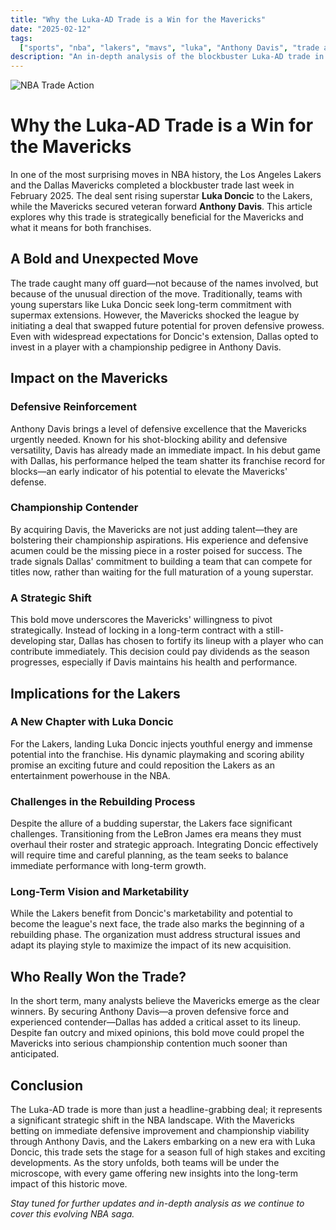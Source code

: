 ```yaml
---
title: "Why the Luka-AD Trade is a Win for the Mavericks"
date: "2025-02-12"
tags:
  ["sports", "nba", "lakers", "mavs", "luka", "Anthony Davis", "trade analysis"]
description: "An in-depth analysis of the blockbuster Luka-AD trade in 2025, exploring how the Dallas Mavericks' acquisition of Anthony Davis could reshape their championship prospects."
---
```


<img
  src="https://a.espncdn.com/media/motion/2025/0202/dm_250202_AD_TRADE/dm_250202_AD_TRADE.jpg"
  className="h-full w-full object-cover"
  alt="NBA Trade Action"
/>

# Why the Luka-AD Trade is a Win for the Mavericks

In one of the most surprising moves in NBA history, the Los Angeles Lakers and the Dallas Mavericks completed a blockbuster trade last week in February 2025. The deal sent rising superstar **Luka Doncic** to the Lakers, while the Mavericks secured veteran forward **Anthony Davis**. This article explores why this trade is strategically beneficial for the Mavericks and what it means for both franchises.

## A Bold and Unexpected Move

The trade caught many off guard—not because of the names involved, but because of the unusual direction of the move. Traditionally, teams with young superstars like Luka Doncic seek long-term commitment with supermax extensions. However, the Mavericks shocked the league by initiating a deal that swapped future potential for proven defensive prowess. Even with widespread expectations for Doncic's extension, Dallas opted to invest in a player with a championship pedigree in Anthony Davis.

## Impact on the Mavericks

### Defensive Reinforcement

Anthony Davis brings a level of defensive excellence that the Mavericks urgently needed. Known for his shot-blocking ability and defensive versatility, Davis has already made an immediate impact. In his debut game with Dallas, his performance helped the team shatter its franchise record for blocks—an early indicator of his potential to elevate the Mavericks' defense.

### Championship Contender

By acquiring Davis, the Mavericks are not just adding talent—they are bolstering their championship aspirations. His experience and defensive acumen could be the missing piece in a roster poised for success. The trade signals Dallas' commitment to building a team that can compete for titles now, rather than waiting for the full maturation of a young superstar.

### A Strategic Shift

This bold move underscores the Mavericks' willingness to pivot strategically. Instead of locking in a long-term contract with a still-developing star, Dallas has chosen to fortify its lineup with a player who can contribute immediately. This decision could pay dividends as the season progresses, especially if Davis maintains his health and performance.

## Implications for the Lakers

### A New Chapter with Luka Doncic

For the Lakers, landing Luka Doncic injects youthful energy and immense potential into the franchise. His dynamic playmaking and scoring ability promise an exciting future and could reposition the Lakers as an entertainment powerhouse in the NBA.

### Challenges in the Rebuilding Process

Despite the allure of a budding superstar, the Lakers face significant challenges. Transitioning from the LeBron James era means they must overhaul their roster and strategic approach. Integrating Doncic effectively will require time and careful planning, as the team seeks to balance immediate performance with long-term growth.

### Long-Term Vision and Marketability

While the Lakers benefit from Doncic's marketability and potential to become the league's next face, the trade also marks the beginning of a rebuilding phase. The organization must address structural issues and adapt its playing style to maximize the impact of its new acquisition.

## Who Really Won the Trade?

In the short term, many analysts believe the Mavericks emerge as the clear winners. By securing Anthony Davis—a proven defensive force and experienced contender—Dallas has added a critical asset to its lineup. Despite fan outcry and mixed opinions, this bold move could propel the Mavericks into serious championship contention much sooner than anticipated.

## Conclusion

The Luka-AD trade is more than just a headline-grabbing deal; it represents a significant strategic shift in the NBA landscape. With the Mavericks betting on immediate defensive improvement and championship viability through Anthony Davis, and the Lakers embarking on a new era with Luka Doncic, this trade sets the stage for a season full of high stakes and exciting developments. As the story unfolds, both teams will be under the microscope, with every game offering new insights into the long-term impact of this historic move.

_Stay tuned for further updates and in-depth analysis as we continue to cover this evolving NBA saga._
